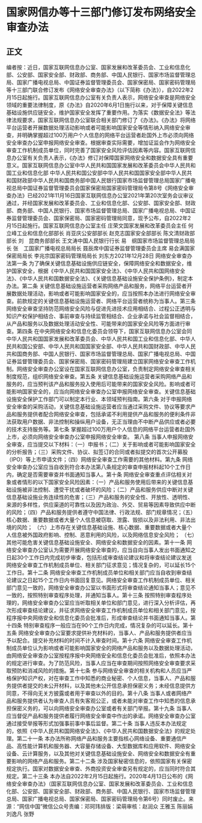 # 国家网信办等十三部门修订发布网络安全审查办法
## 正文
编者按：近日，国家互联网信息办公室、国家发展和改革委员会、工业和信息化部、公安部、国家安全部、财政部、商务部、中国人民银行、国家市场监督管理总局、国家广播电视总局、中国证券监督管理委员会、国家保密局、国家密码管理局等十三部门联合修订发布《网络安全审查办法》（以下简称《办法》），自2022年2月15日起施行。国家互联网信息办公室有关负责人表示，网络安全审查是网络安全领域的重要法律制度，原《办法》自2020年6月1日施行以来，对于保障关键信息基础设施供应链安全，维护国家安全发挥了重要作用。为落实《数据安全法》等法律法规要求，国家互联网信息办公室联合相关部门修订了《办法》。《办法》将网络平台运营者开展数据处理活动影响或者可能影响国家安全等情形纳入网络安全审查，并明确掌握超过100万用户个人信息的网络平台运营者赴国外上市必须向网络安全审查办公室申报网络安全审查。根据审查实际需要，增加证监会作为网络安全审查工作机制成员单位，同时完善了国家安全风险评估因素等内容。国家互联网信息办公室有关负责人表示，《办法》修订对保障国家网络安全和数据安全具有重要意义。国家互联网信息办公室中华人民共和国国家发展和改革委员会中华人民共和国工业和信息化部  中华人民共和国公安部中华人民共和国国家安全部中华人民共和国财政部中华人民共和国商务部中国人民银行国家市场监督管理总局国家广播电视总局中国证券监督管理委员会国家保密局国家密码管理局令第8号《网络安全审查办法》已经2021年11月16日国家互联网信息办公室2021年第20次室务会议审议通过，并经国家发展和改革委员会、工业和信息化部、公安部、国家安全部、财政部、商务部、中国人民银行、国家市场监督管理总局、国家广播电视总局、中国证券监督管理委员会、国家保密局、国家密码管理局同意，现予公布，自2022年2月15日起施行。国家互联网信息办公室主任  庄荣文国家发展和改革委员会主任  何立峰工业和信息化部部长  肖亚庆公安部部长  赵克志国家安全部部长  陈文清财政部部长  刘　昆商务部部长  王文涛中国人民银行行长  易　纲国家市场监督管理总局局长  张　工国家广播电视总局局长  聂辰席中国证券监督管理委员会主席  易会满国家保密局局长  李兆宗国家密码管理局局长  刘东方2021年12月28日 网络安全审查办法第一条 为了确保关键信息基础设施供应链安全，保障网络安全和数据安全，维护国家安全，根据《中华人民共和国国家安全法》、《中华人民共和国网络安全法》、《中华人民共和国数据安全法》、《关键信息基础设施安全保护条例》，制定本办法。第二条 关键信息基础设施运营者采购网络产品和服务，网络平台运营者开展数据处理活动，影响或者可能影响国家安全的，应当按照本办法进行网络安全审查。前款规定的关键信息基础设施运营者、网络平台运营者统称为当事人。第三条 网络安全审查坚持防范网络安全风险与促进先进技术应用相结合、过程公正透明与知识产权保护相结合、事前审查与持续监管相结合、企业承诺与社会监督相结合，从产品和服务以及数据处理活动安全性、可能带来的国家安全风险等方面进行审查。第四条 在中央网络安全和信息化委员会领导下，国家互联网信息办公室会同中华人民共和国国家发展和改革委员会、中华人民共和国工业和信息化部、中华人民共和国公安部、中华人民共和国国家安全部、中华人民共和国财政部、中华人民共和国商务部、中国人民银行、国家市场监督管理总局、国家广播电视总局、中国证券监督管理委员会、国家保密局、国家密码管理局建立国家网络安全审查工作机制。网络安全审查办公室设在国家互联网信息办公室，负责制定网络安全审查相关制度规范，组织网络安全审查。第五条 关键信息基础设施运营者采购网络产品和服务的，应当预判该产品和服务投入使用后可能带来的国家安全风险。影响或者可能影响国家安全的，应当向网络安全审查办公室申报网络安全审查。关键信息基础设施安全保护工作部门可以制定本行业、本领域预判指南。第六条 对于申报网络安全审查的采购活动，关键信息基础设施运营者应当通过采购文件、协议等要求产品和服务提供者配合网络安全审查，包括承诺不利用提供产品和服务的便利条件非法获取用户数据、非法控制和操纵用户设备，无正当理由不中断产品供应或者必要的技术支持服务等。第七条 掌握超过100万用户个人信息的网络平台运营者赴国外上市，必须向网络安全审查办公室申报网络安全审查。    第八条 当事人申报网络安全审查，应当提交以下材料：（一）申报书；（二）关于影响或者可能影响国家安全的分析报告；（三）采购文件、协议、拟签订的合同或者拟提交的首次公开募股（IPO）等上市申请文件；（四）网络安全审查工作需要的其他材料。第九条 网络安全审查办公室应当自收到符合本办法第八条规定的审查申报材料起10个工作日内，确定是否需要审查并书面通知当事人。第十条 网络安全审查重点评估相关对象或者情形的以下国家安全风险因素：（一）产品和服务使用后带来的关键信息基础设施被非法控制、遭受干扰或者破坏的风险；（二）产品和服务供应中断对关键信息基础设施业务连续性的危害；（三）产品和服务的安全性、开放性、透明性、来源的多样性，供应渠道的可靠性以及因为政治、外交、贸易等因素导致供应中断的风险；（四）产品和服务提供者遵守中国法律、行政法规、部门规章情况；（五）核心数据、重要数据或者大量个人信息被窃取、泄露、毁损以及非法利用、非法出境的风险； （六）上市存在关键信息基础设施、核心数据、重要数据或者大量个人信息被外国政府影响、控制、恶意利用的风险，以及网络信息安全风险； （七）其他可能危害关键信息基础设施安全、网络安全和数据安全的因素。第十一条 网络安全审查办公室认为需要开展网络安全审查的，应当自向当事人发出书面通知之日起30个工作日内完成初步审查，包括形成审查结论建议和将审查结论建议发送网络安全审查工作机制成员单位、相关部门征求意见；情况复杂的，可以延长15个工作日。第十二条 网络安全审查工作机制成员单位和相关部门应当自收到审查结论建议之日起15个工作日内书面回复意见。网络安全审查工作机制成员单位、相关部门意见一致的，网络安全审查办公室以书面形式将审查结论通知当事人；意见不一致的，按照特别审查程序处理，并通知当事人。第十三条 按照特别审查程序处理的，网络安全审查办公室应当听取相关单位和部门意见，进行深入分析评估，再次形成审查结论建议，并征求网络安全审查工作机制成员单位和相关部门意见，按程序报中央网络安全和信息化委员会批准后，形成审查结论并书面通知当事人。第十四条 特别审查程序一般应当在90个工作日内完成，情况复杂的可以延长。第十五条 网络安全审查办公室要求提供补充材料的，当事人、产品和服务提供者应当予以配合。提交补充材料的时间不计入审查时间。第十六条 网络安全审查工作机制成员单位认为影响或者可能影响国家安全的网络产品和服务以及数据处理活动，由网络安全审查办公室按程序报中央网络安全和信息化委员会批准后，依照本办法的规定进行审查。为了防范风险，当事人应当在审查期间按照网络安全审查要求采取预防和消减风险的措施。第十七条 参与网络安全审查的相关机构和人员应当严格保护知识产权，对在审查工作中知悉的商业秘密、个人信息，当事人、产品和服务提供者提交的未公开材料，以及其他未公开信息承担保密义务；未经信息提供方同意，不得向无关方披露或者用于审查以外的目的。第十八条 当事人或者网络产品和服务提供者认为审查人员有失客观公正，或者未能对审查工作中知悉的信息承担保密义务的，可以向网络安全审查办公室或者有关部门举报。第十九条 当事人应当督促产品和服务提供者履行网络安全审查中作出的承诺。网络安全审查办公室通过接受举报等形式加强事前事中事后监督。第二十条 当事人违反本办法规定的，依照《中华人民共和国网络安全法》、《中华人民共和国数据安全法》的规定处理。第二十一条 本办法所称网络产品和服务主要指核心网络设备、重要通信产品、高性能计算机和服务器、大容量存储设备、大型数据库和应用软件、网络安全设备、云计算服务，以及其他对关键信息基础设施安全、网络安全和数据安全有重要影响的网络产品和服务。第二十二条 涉及国家秘密信息的，依照国家有关保密规定执行。国家对数据安全审查、外商投资安全审查另有规定的，应当同时符合其规定。第二十三条 本办法自2022年2月15日起施行。2020年4月13日公布的《网络安全审查办法》（国家互联网信息办公室、国家发展和改革委员会、工业和信息化部、公安部、国家安全部、财政部、商务部、中国人民银行、国家市场监督管理总局、国家广播电视总局、国家保密局、国家密码管理局令第6号）同时废止。来源：“网信中国”微信公众号责编：邓珂玮排版：梁萌审核：赵润众 王雅玉 陈丽娟 刘逸凡 张野
